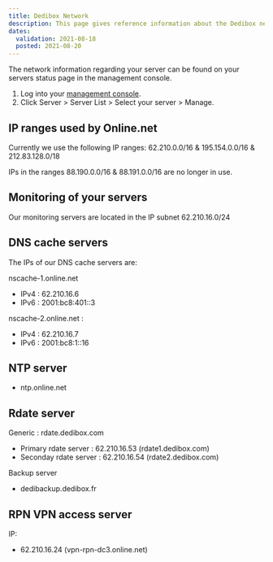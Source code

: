 ```yaml
---
title: Dedibox Network
description: This page gives reference information about the Dedibox network.
dates:
  validation: 2021-08-18
  posted: 2021-08-20
---
```


The network information regarding your server can be found on your servers status page in the management console.

1. Log into your [management console](https://console.online.net/).
2. Click Server > Server List > Select your server > Manage.

## IP ranges used by Online.net

Currently we use the following IP ranges: 62.210.0.0/16 & 195.154.0.0/16 & 212.83.128.0/18

IPs in the ranges 88.190.0.0/16 & 88.191.0.0/16 are no longer in use.

## Monitoring of your servers

Our monitoring servers are located in the IP subnet 62.210.16.0/24

## DNS cache servers

The IPs of our DNS cache servers are:

nscache-1.online.net

- IPv4 : 62.210.16.6
- IPv6 : 2001:bc8:401::3

nscache-2.online.net :

- IPv4 : 62.210.16.7
- IPv6 : 2001:bc8:1::16

## NTP server

- ntp.online.net

## Rdate server

Generic : rdate.dedibox.com

- Primary rdate server : 62.210.16.53 (rdate1.dedibox.com)
- Seconday rdate server : 62.210.16.54 (rdate2.dedibox.com)

Backup server

- dedibackup.dedibox.fr

## RPN VPN access server

IP:

- 62.210.16.24 (vpn-rpn-dc3.online.net)
